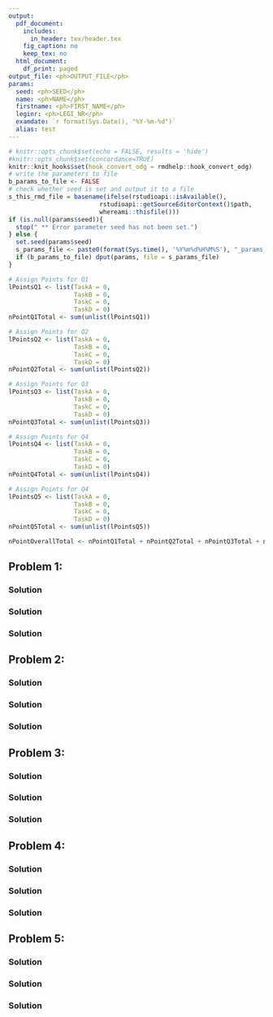 ```yaml
---
output:
  pdf_document:
    includes:
      in_header: tex/header.tex
    fig_caption: no
    keep_tex: no
  html_document:
    df_print: paged
output_file: <ph>OUTPUT_FILE</ph>
params:
  seed: <ph>SEED</ph>
  name: <ph>NAME</ph>
  firstname: <ph>FIRST_NAME</ph>
  leginr: <ph>LEGI_NR</ph>
  examdate: `r format(Sys.Date(), "%Y-%m-%d")`
  alias: test
--- 
```

<!-- %\usepackage{fancyhdr} -->

\newcommand{\points}[1]
{\begin{flushright}\textbf{#1}\end{flushright}}

<!-- %\begin{document} -->
<!-- %\SweaveOpts{concordance=TRUE} -->
```r
# knitr::opts_chunk$set(echo = FALSE, results = 'hide')
#knitr::opts_chunk$set(concordance=TRUE)
knitr::knit_hooks$set(hook_convert_odg = rmdhelp::hook_convert_odg)
# write the parameters to file
b_params_to_file <- FALSE
# check whether seed is set and output it to a file
s_this_rmd_file = basename(ifelse(rstudioapi::isAvailable(), 
                         rstudioapi::getSourceEditorContext()$path, 
                         whereami::thisfile()))
if (is.null(params$seed)){
  stop(" ** Error parameter seed has not been set.")
} else {
  set.seed(params$seed)
  s_params_file <- paste0(format(Sys.time(), '%Y%m%d%H%M%S'), "_params_", s_this_rmd_file, ".txt", collapse = "")
  if (b_params_to_file) dput(params, file = s_params_file)
}
```

```r
# Assign Points for Q1
lPointsQ1 <- list(TaskA = 0,
                  TaskB = 0,
                  TaskC = 0,
                  TaskD = 0)
nPointQ1Total <- sum(unlist(lPointsQ1))
```

```r
# Assign Points for Q2
lPointsQ2 <- list(TaskA = 0,
                  TaskB = 0,
                  TaskC = 0,
                  TaskD = 0)
nPointQ2Total <- sum(unlist(lPointsQ2))
```

```r
# Assign Points for Q3
lPointsQ3 <- list(TaskA = 0,
                  TaskB = 0,
                  TaskC = 0,
                  TaskD = 0)
nPointQ3Total <- sum(unlist(lPointsQ3))
```

```r
# Assign Points for Q4
lPointsQ4 <- list(TaskA = 0,
                  TaskB = 0,
                  TaskC = 0,
                  TaskD = 0)
nPointQ4Total <- sum(unlist(lPointsQ4))
```

```r
# Assign Points for Q4
lPointsQ5 <- list(TaskA = 0,
                  TaskB = 0,
                  TaskC = 0,
                  TaskD = 0)
nPointQ5Total <- sum(unlist(lPointsQ5))
```

```r
nPointOverallTotal <- nPointQ1Total + nPointQ2Total + nPointQ3Total + nPointQ4Total + nPointQ5Total
```


\thispagestyle{empty}

\fcolorbox{white}{white}{
	\centering \parbox[t]{1.0\linewidth}{
		\fontsize{12pt}{20pt}\selectfont % 
		\vspace*{0.5cm} % 

   	Peter von Rohr \\ Institute of Agricultural Sciences\\ D-USYS\\ ETH Zurich

		\vspace*{0.5cm} 
	}
}

\vspace*{2cm}

\fcolorbox{white}{white}{
	\parbox[t]{1.0\linewidth}{
		\centering \fontsize{25pt}{40pt}\selectfont %
		\vspace*{0.2cm}
		 751-7602-00 V \\
     Solutions for Exam in    \\
     Applied Statistical Methods \\
     in Animal Sciences \\
     Summer Semester 2022

		\vspace*{0.7cm} % Space between the end of the title and the bottom of the grey box
	}
}


\vspace*{1cm}

<!-- % Table with Name -->
\begin{tabular}{p{3cm}p{6cm}}
Date:     &  `r params$examdate` \\
          &  \\
          &  \\
Name:     &  \\
          &  \\
          &  \\
Legi-Nr:  &  \\
\end{tabular}

<!-- % Table with Points -->

\vspace{5ex}
\begin{center}
\begin{tabular}{|p{3cm}|c|c|}
\hline
Problem  &  Maximum Number of Points  &  Number of Points Reached\\
\hline
1        &  `r nPointQ1Total`  & \\
\hline
2        &  `r nPointQ2Total`  & \\
\hline
3        &  `r nPointQ3Total`  & \\
\hline
4        &  `r nPointQ4Total`  & \\
\hline
5        &  `r nPointQ5Total`  & \\
\hline
Total    &  `r nPointOverallTotal` & \\
\hline
\end{tabular}
\end{center}

\vspace{0.5cm}

\textit{Questions in German are in italics}

\clearpage
\pagebreak


## Problem 1: 

\textit{}

\begin{enumerate}
\item[a)] 

\textit{}

\end{enumerate}
\points{`r lPointsQ1$TaskA`}


### Solution

\clearpage
\pagebreak

\begin{enumerate}
\item[b)] 

\textit{}

\end{enumerate}
\points{`r lPointsQ1$TaskB`}


### Solution 

\clearpage
\pagebreak

\begin{enumerate}
\item[c)]

\textit{}

\end{enumerate}
\points{`r lPointsQ1$TaskC`}


### Solution 


\clearpage
\pagebreak

## Problem 2: 

\textit{}


\begin{enumerate}
\item[a)] 

\textit{}

\end{enumerate}
\points{`r lPointsQ2$TaskA`}


### Solution

\clearpage
\pagebreak


\begin{enumerate}
\item[b)] 

\textit{}

\end{enumerate}
\points{`r lPointsQ2$TaskB`}


### Solution


\clearpage
\pagebreak

\begin{enumerate}
\item[c)] 

\textit{}

\end{enumerate}
\points{`r lPointsQ2$TaskC`}


### Solution 


\clearpage
\pagebreak


## Problem 3: 

\textit{}

\begin{enumerate}
\item[a)]

\textit{}

\end{enumerate}
\points{`r lPointsQ3$TaskA`}


### Solution


\clearpage
\pagebreak

\begin{enumerate}
\item[b)]

\textit{}

\end{enumerate}
\points{`r lPointsQ3$TaskB`}



### Solution


\clearpage
\pagebreak


\begin{enumerate}
\item[c)] 

\textit{}
\end{enumerate}
\points{`r lPointsQ3$TaskC`}


### Solution


\clearpage
\pagebreak


## Problem 4: 

\textit{}


\begin{enumerate}
\item[a)]

\textit{}

\end{enumerate}
\points{`r lPointsQ4$TaskA`}


### Solution


\clearpage
\pagebreak

\begin{enumerate}
\item[b)]

\textit{}

\end{enumerate}
\points{`r lPointsQ4$TaskB`}


### Solution

\clearpage
\pagebreak

\begin{enumerate}
\item[c)]

\textit{}

\end{enumerate}
\points{`r lPointsQ4$TaskC`}


### Solution 

  
\clearpage
\pagebreak


## Problem 5: 

\textit{}


\begin{enumerate}
\item[a)]

\textit{}

\end{enumerate}
\points{`r lPointsQ5$TaskA`}


### Solution


\clearpage
\pagebreak

\begin{enumerate}
\item[b)]

\textit{}

\end{enumerate}
\points{`r lPointsQ5$TaskB`}


### Solution

\clearpage
\pagebreak

\begin{enumerate}
\item[c)]

\textit{}

\end{enumerate}
\points{`r lPointsQ5$TaskC`}


### Solution 
  
